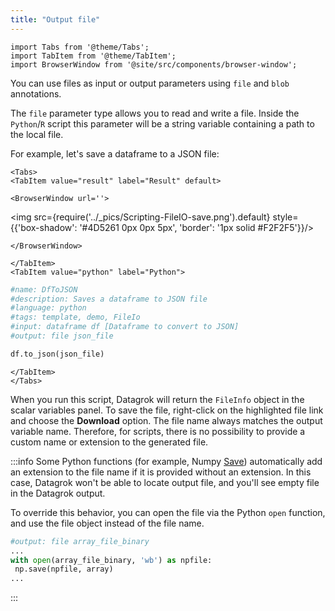 ```yaml
---
title: "Output file"
---
```


```mdx-code-block
import Tabs from '@theme/Tabs';
import TabItem from '@theme/TabItem';
import BrowserWindow from '@site/src/components/browser-window';
```

You can use files as input or output parameters
using `file` and `blob` annotations.

The `file` parameter type allows you to read and write a file.
Inside the `Python`/`R` script this parameter will be a string variable
containing a path to the local file.

For example, let's save a dataframe to a JSON file:

```mdx-code-block
<Tabs>
<TabItem value="result" label="Result" default>
```

```mdx-code-block
<BrowserWindow url=''>
```

<div style={{'text-align': 'center'}}>

<img src={require('../_pics/Scripting-FileIO-save.png').default} style={{'box-shadow': '#4D5261 0px 0px 5px', 'border': '1px solid #F2F2F5'}}/>

</div>

```mdx-code-block
</BrowserWindow>
```

```mdx-code-block
</TabItem>
<TabItem value="python" label="Python">
```

```python
#name: DfToJSON
#description: Saves a dataframe to JSON file
#language: python
#tags: template, demo, FileIo
#input: dataframe df [Dataframe to convert to JSON]
#output: file json_file

df.to_json(json_file)
```

```mdx-code-block
</TabItem>
</Tabs>
```

When you run this script, Datagrok will return the `FileInfo` object in the scalar variables panel.
To save the file, right-click on the highlighted file link and choose the **Download** option.
The file name always matches the output variable name.
Therefore, for scripts, there is no possibility to provide a custom name or extension to the generated file.

:::info
Some Python functions
(for example, Numpy [Save](https://numpy.org/doc/stable/reference/generated/numpy.save.html))
automatically add an extension to the file name if it is provided without an extension.
In this case, Datagrok won't be able to locate output file,
and you'll see empty file in the Datagrok output.

To override this behavior, you can open the file via the Python `open` function,
and use the file object instead of the file name.

```python
#output: file array_file_binary
...
with open(array_file_binary, 'wb') as npfile:
 np.save(npfile, array)
...
```

:::